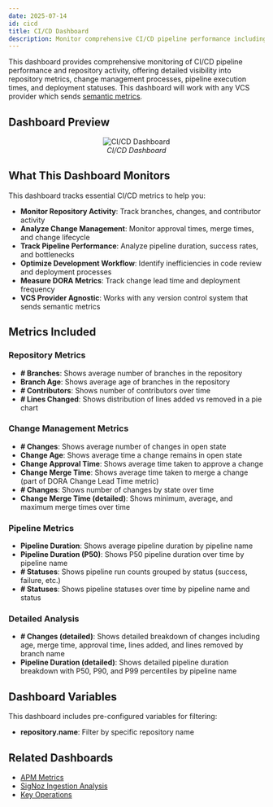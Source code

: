 ```yaml
---
date: 2025-07-14
id: cicd
title: CI/CD Dashboard
description: Monitor comprehensive CI/CD pipeline performance including repository metrics, change management, pipeline duration, and deployment status across any VCS provider with semantic metrics support.
---
```


This dashboard provides comprehensive monitoring of CI/CD pipeline performance and repository activity, offering detailed visibility into repository metrics, change management processes, pipeline execution times, and deployment statuses. This dashboard will work with any VCS provider which sends [semantic metrics](https://opentelemetry.io/docs/specs/semconv/cicd/cicd-metrics/).

## Dashboard Preview

<figure data-zoomable align='center'>
    <img src="/img/docs/dashboards/dashboard-templates/cicd.webp" alt="CI/CD Dashboard"/>
    <figcaption><i>CI/CD Dashboard</i></figcaption>
</figure>

<div className="flex justify-center">
  <DashboardActions 
    dashboardJsonUrl="https://raw.githubusercontent.com/SigNoz/dashboards/refs/heads/main/cicd/cicd.json"
    dashboardName="CI/CD"
  />
</div>

## What This Dashboard Monitors

This dashboard tracks essential CI/CD metrics to help you:

- **Monitor Repository Activity**: Track branches, changes, and contributor activity
- **Analyze Change Management**: Monitor approval times, merge times, and change lifecycle
- **Track Pipeline Performance**: Analyze pipeline duration, success rates, and bottlenecks
- **Optimize Development Workflow**: Identify inefficiencies in code review and deployment processes
- **Measure DORA Metrics**: Track change lead time and deployment frequency
- **VCS Provider Agnostic**: Works with any version control system that sends semantic metrics

## Metrics Included

### Repository Metrics
- **# Branches**: Shows average number of branches in the repository
- **Branch Age**: Shows average age of branches in the repository
- **# Contributors**: Shows number of contributors over time
- **# Lines Changed**: Shows distribution of lines added vs removed in a pie chart

### Change Management Metrics
- **# Changes**: Shows average number of changes in open state
- **Change Age**: Shows average time a change remains in open state
- **Change Approval Time**: Shows average time taken to approve a change
- **Change Merge Time**: Shows average time taken to merge a change (part of DORA Change Lead Time metric)
- **# Changes**: Shows number of changes by state over time
- **Change Merge Time (detailed)**: Shows minimum, average, and maximum merge times over time

### Pipeline Metrics
- **Pipeline Duration**: Shows average pipeline duration by pipeline name
- **Pipeline Duration (P50)**: Shows P50 pipeline duration over time by pipeline name
- **# Statuses**: Shows pipeline run counts grouped by status (success, failure, etc.)
- **# Statuses**: Shows pipeline statuses over time by pipeline name and status

### Detailed Analysis
- **# Changes (detailed)**: Shows detailed breakdown of changes including age, merge time, approval time, lines added, and lines removed by branch name
- **Pipeline Duration (detailed)**: Shows detailed pipeline duration breakdown with P50, P90, and P99 percentiles by pipeline name

## Dashboard Variables

This dashboard includes pre-configured variables for filtering:

- **repository.name**: Filter by specific repository name

## Related Dashboards

- [APM Metrics](/docs/dashboards/dashboard-templates/apm-metrics)
- [SigNoz Ingestion Analysis](/docs/dashboards/dashboard-templates/signoz-ingestion-analysis)
- [Key Operations](/docs/dashboards/dashboard-templates/key-operations)